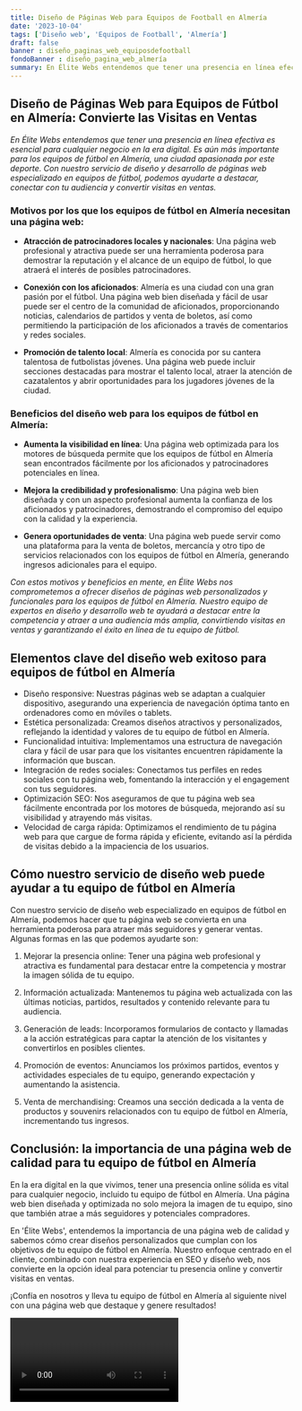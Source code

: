 ```yaml
---
title: Diseño de Páginas Web para Equipos de Football en Almería
date: '2023-10-04'
tags: ['Diseño web', 'Equipos de Football', 'Almería']
draft: false
banner : diseño_paginas_web_equiposdefootball
fondoBanner : diseño_pagina_web_almería
summary: En Élite Webs entendemos que tener una presencia en línea efectiva es esencial para cualquier negocio en la era digital. Es aún más importante para los equipos de fútbol en Almería, una ciudad apasionada por este deporte. Con nuestro servicio de diseño y desarrollo de páginas web especializado en equipos de fútbol, podemos ayudarte a destacar, conectar con tu audiencia y convertir visitas en ventas.
---
```


## Diseño de Páginas Web para Equipos de Fútbol en Almería: Convierte las Visitas en Ventas

*En Élite Webs entendemos que tener una presencia en línea efectiva es esencial para cualquier negocio en la era digital. Es aún más importante para los equipos de fútbol en Almería, una ciudad apasionada por este deporte. Con nuestro servicio de diseño y desarrollo de páginas web especializado en equipos de fútbol, podemos ayudarte a destacar, conectar con tu audiencia y convertir visitas en ventas.*

### Motivos por los que los equipos de fútbol en Almería necesitan una página web:

- **Atracción de patrocinadores locales y nacionales**: Una página web profesional y atractiva puede ser una herramienta poderosa para demostrar la reputación y el alcance de un equipo de fútbol, lo que atraerá el interés de posibles patrocinadores.

- **Conexión con los aficionados**: Almería es una ciudad con una gran pasión por el fútbol. Una página web bien diseñada y fácil de usar puede ser el centro de la comunidad de aficionados, proporcionando noticias, calendarios de partidos y venta de boletos, así como permitiendo la participación de los aficionados a través de comentarios y redes sociales.

- **Promoción de talento local**: Almería es conocida por su cantera talentosa de futbolistas jóvenes. Una página web puede incluir secciones destacadas para mostrar el talento local, atraer la atención de cazatalentos y abrir oportunidades para los jugadores jóvenes de la ciudad.

### Beneficios del diseño web para los equipos de fútbol en Almería:

- **Aumenta la visibilidad en línea**: Una página web optimizada para los motores de búsqueda permite que los equipos de fútbol en Almería sean encontrados fácilmente por los aficionados y patrocinadores potenciales en línea.

- **Mejora la credibilidad y profesionalismo**: Una página web bien diseñada y con un aspecto profesional aumenta la confianza de los aficionados y patrocinadores, demostrando el compromiso del equipo con la calidad y la experiencia.

- **Genera oportunidades de venta**: Una página web puede servir como una plataforma para la venta de boletos, mercancía y otro tipo de servicios relacionados con los equipos de fútbol en Almería, generando ingresos adicionales para el equipo.

*Con estos motivos y beneficios en mente, en Élite Webs nos comprometemos a ofrecer diseños de páginas web personalizados y funcionales para los equipos de fútbol en Almería. Nuestro equipo de expertos en diseño y desarrollo web te ayudará a destacar entre la competencia y atraer a una audiencia más amplia, convirtiendo visitas en ventas y garantizando el éxito en línea de tu equipo de fútbol.*

<GifSeo />

<Cta />

## Elementos clave del diseño web exitoso para equipos de fútbol en Almería

- Diseño responsive: Nuestras páginas web se adaptan a cualquier dispositivo, asegurando una experiencia de navegación óptima tanto en ordenadores como en móviles o tablets.
- Estética personalizada: Creamos diseños atractivos y personalizados, reflejando la identidad y valores de tu equipo de fútbol en Almería. 
- Funcionalidad intuitiva: Implementamos una estructura de navegación clara y fácil de usar para que los visitantes encuentren rápidamente la información que buscan.
- Integración de redes sociales: Conectamos tus perfiles en redes sociales con tu página web, fomentando la interacción y el engagement con tus seguidores.
- Optimización SEO: Nos aseguramos de que tu página web sea fácilmente encontrada por los motores de búsqueda, mejorando así su visibilidad y atrayendo más visitas.
- Velocidad de carga rápida: Optimizamos el rendimiento de tu página web para que cargue de forma rápida y eficiente, evitando así la pérdida de visitas debido a la impaciencia de los usuarios.

## Cómo nuestro servicio de diseño web puede ayudar a tu equipo de fútbol en Almería

Con nuestro servicio de diseño web especializado en equipos de fútbol en Almería, podemos hacer que tu página web se convierta en una herramienta poderosa para atraer más seguidores y generar ventas. Algunas formas en las que podemos ayudarte son:

1. Mejorar la presencia online: Tener una página web profesional y atractiva es fundamental para destacar entre la competencia y mostrar la imagen sólida de tu equipo.

2. Información actualizada: Mantenemos tu página web actualizada con las últimas noticias, partidos, resultados y contenido relevante para tu audiencia.

3. Generación de leads: Incorporamos formularios de contacto y llamadas a la acción estratégicas para captar la atención de los visitantes y convertirlos en posibles clientes.

4. Promoción de eventos: Anunciamos los próximos partidos, eventos y actividades especiales de tu equipo, generando expectación y aumentando la asistencia.

5. Venta de merchandising: Creamos una sección dedicada a la venta de productos y souvenirs relacionados con tu equipo de fútbol en Almería, incrementando tus ingresos.

## Conclusión: la importancia de una página web de calidad para tu equipo de fútbol en Almería

En la era digital en la que vivimos, tener una presencia online sólida es vital para cualquier negocio, incluido tu equipo de fútbol en Almería. Una página web bien diseñada y optimizada no solo mejora la imagen de tu equipo, sino que también atrae a más seguidores y potenciales compradores.

En 'Élite Webs', entendemos la importancia de una página web de calidad y sabemos cómo crear diseños personalizados que cumplan con los objetivos de tu equipo de fútbol en Almería. Nuestro enfoque centrado en el cliente, combinado con nuestra experiencia en SEO y diseño web, nos convierte en la opción ideal para potenciar tu presencia online y convertir visitas en ventas.

¡Confía en nosotros y lleva tu equipo de fútbol en Almería al siguiente nivel con una página web que destaque y genere resultados!

<Video />

<CtaBot job='Equipos de Football' city='Almería'/>

<Gmaps query='Almería+españa+maps' />